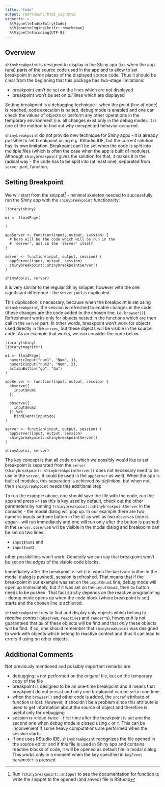 ```yaml
---
title: 'Code'
output: rmarkdown::html_vignette
vignette: >
  %\VignetteIndexEntry{Code}
  %\VignetteEngine{knitr::rmarkdown}
  %\VignetteEncoding{UTF-8}
---
```


## Overview

`shinybreakpoint` is designed to display in the Shiny app (i.e. when the app runs) parts of the source code used in the app and to allow to set breakpoint in *some* places of the displayed source code. Thus it should be clear from the beginning that this package has two-stage limitations:

-   breakpoint can't be set on the lines which are *not* displayed
-   breakpoint won't be set on *all* lines which are displayed

Setting breakpoint is a debugging technique - when the point (line of code) is reached, code execution is halted, debug mode is enabled and one can check the values of objects or perform any other operations in the temporary environment (i.e. all changes exist only in the debug mode). It is one of the method to find out why unexpected behavior occurred.

`shinybreakpoint` do not provide *new* technique for Shiny apps - it is already possible to set breakpoint using e.g. RStudio IDE, but the current solution has its own limitation. Breakpoint can't be set when the code is split into multiple files (which is often the case when the app is built of modules). Although `shinybreakpoint` gives the solution for that, it makes it in the radical way - the code has to be split into (at least one), separated from `server` part, function.

## Setting Breakpoint

We will start from the snippet^[Run `?shinybreakpoint::snippet` to see the documentation for function to write the snippet to the opened (and saved) file in RStudio] - minimal skeleton needed to successfully run the Shiny app with the `shinybreakpoint` functionality:

    library(shiny)

    ui <- fluidPage(
      
    )

    appServer <- function(input, output, session) {
      # here will be the code which will be run in the
      # 'server', not in the 'server' itself
    }

    server <- function(input, output, session) {
      appServer(input, output, session)
      shinybreakpoint::shinybreakpointServer()
    }

    shinyApp(ui, server)

it is very similar to the regular Shiny snippet, however with the one significant difference - the server part is duplicated.

This duplication is necessary, because when the breakpoint is set using `shinybreakpoint`, the session is refreshed to enable changes in the code (these changes are the code added to the chosen line, i.a. `browser()`). Refreshment works only for objects nested in the functions which are then call in the `server` part. In other words, breakpoint won't work for objects used directly in the `server`, but these objects will be visible in the source code. As an example that works, we can consider the code below.

    library(shiny)
    library(magrittr)

    ui <- fluidPage(
      numericInput("num1", "Num", 1),
      numericInput("num2", "Num", 2),
      actionButton("go", "Go")
    )

    appServer <- function(input, output, session) {
      observe({
        input$num1
      })
      
      observe({
        input$num2
      }) %>% 
        bindEvent(input$go)
    }

    server <- function(input, output, session) {
      appServer(input, output, session)
      shinybreakpoint::shinybreakpointServer()
    }

    shinyApp(ui, server)

The key concept is that all code on which we possibly would like to set breakpoint is separated from the `server` (`shinybreakpoint::shinybreakpointServer()` does not necessary need to be use in the `server`, it could be used in the `appServer` as well). When the app is built of modules, this separation is achieved *by definition*, but when not, then `shinybreakpoint` needs this additional step.

To run the example above, one should save the file with the code, run the app and press `F4` (as this is key used by default, check out the other parameters by running `?shinybreakpoint::shinybreakpointServer` in the console) - the modal dialog will pop up. In our example there are two numeric inputs and one button in the `UI` as well as two `observe`s (one is *eager* - will run immediately and one will run only after the button is pushed) in the `server`. `observe`s will be visible in the modal dialog and breakpoint can be set on two lines:

-   `input$num1` and
-   `input$num2`

other possibilities won't work. Generally we can say that breakpoint won't be set on the *edges* of the visible code blocks.

Immediately after the breakpoint is set (i.e. when the `Activate` button in the modal dialog is pushed), session is refreshed. That means that if the breakpoint in our example was set on the `input$num1` line, debug mode will open up immediately, but if it was set on the `input$num2`, then `Go` button needs to be pushed. That fact strictly depends on the reactive programming - debug mode opens up when the code block (where breakpoint is set) starts and the chosen line is achieved.

 `shinybreakpoint` tries to find and display only objects which belong to *reactive context* (`observe`s, `reactive`s and `render*`s), however it is not guaranteed that *all* of these objects will be find and that *only* these objects will be find. If so, one should remember that `shinybreakpoint` was designed to work with objects which belong to reactive context and thus it can lead to errors if using on other objects.

## Additional Comments

Not previously mentioned and possibly important remarks are:

- debugging is not performed on the *original* file, but on the temporary copy of the file
- breakpoint is designed to be an one-time breakpoint and it means that breakpoint do not persist and only one breakpoint can be set in one time
- when the `browser()` and other code is added, the `srcref` attribute of function is lost. However, it shouldn't be a problem since this attribute is used to get information about the source of object and therefore is useful only for debugging
- session is reload twice - first time after the breakpoint is set and the second one when debug mode is closed using `c` or `f`. This can be inconvenient if some heavy computations are performed when the session starts
- if one uses RStudio IDE, `shinybreakpoint` recognizes the file opened in the source editor and if this file is used in Shiny app and contains reactive blocks of code, it will be opened as default file in modal dialog. This works only in a moment when the key specified in `keyEvent` parameter is pressed

